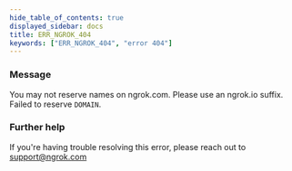 ```yaml
---
hide_table_of_contents: true
displayed_sidebar: docs
title: ERR_NGROK_404
keywords: ["ERR_NGROK_404", "error 404"]
---
```


### Message

You may not reserve names on ngrok.com. Please use an ngrok.io suffix. Failed to reserve `DOMAIN`.

### Further help

If you're having trouble resolving this error, please reach out to [support@ngrok.com](mailto:support@ngrok.com?subject=Help%20with%20ERR_NGROK_404)
